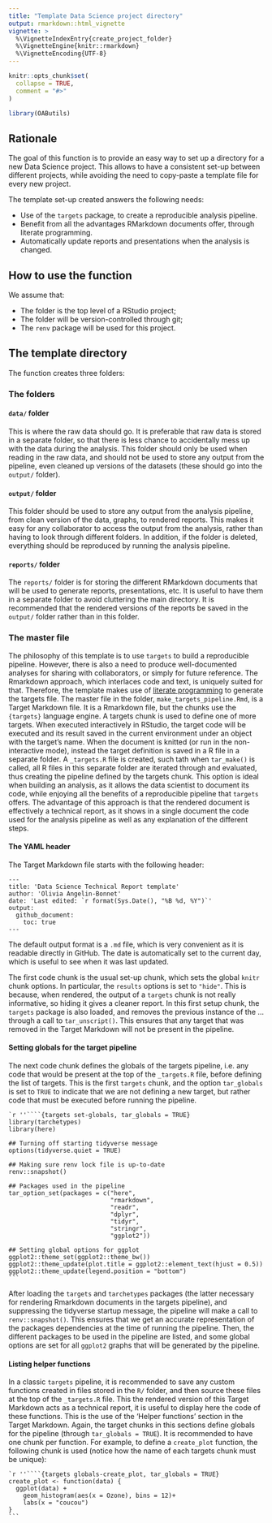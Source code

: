 ```yaml
---
title: "Template Data Science project directory"
output: rmarkdown::html_vignette
vignette: >
  %\VignetteIndexEntry{create_project_folder}
  %\VignetteEngine{knitr::rmarkdown}
  %\VignetteEncoding{UTF-8}
---
```


```r
knitr::opts_chunk$set(
  collapse = TRUE,
  comment = "#>"
)
```

```r
library(OAButils)
```

## Rationale

The goal of this function is to provide an easy way to set up a directory for a new Data Science project. This allows to have a consistent set-up between different projects, while avoiding the need to copy-paste a template file for every new project.

The template set-up created answers the following needs:

* Use of the `targets` package, to create a reproducible analysis pipeline. 
* Benefit from all the advantages RMarkdown documents offer, through literate programming.
* Automatically update reports and presentations when the analysis is changed.

## How to use the function

We assume that:

* The folder is the top level of a RStudio project;
* The folder will be version-controlled through git;
* The `renv` package will be used for this project.

## The template directory

The function creates three folders:

### The folders

#### `data/` folder

This is where the raw data should go. It is preferable that raw data is stored in a separate folder, so that there is less chance to accidentally mess up with the data during the analysis. This folder should only be used when reading in the raw data, and should not be used to store any output from the pipeline, even cleaned up versions of the datasets (these should go into the `output/` folder).

#### `output/` folder

This folder should be used to store any output from the analysis pipeline, from clean version of the data, graphs, to rendered reports. This makes it easy for any collaborator to access the output from the analysis, rather than having to look through different folders. In addition, if the folder is deleted, everything should be reproduced by running the analysis pipeline.

#### `reports/` folder

The `reports/` folder is for storing the different RMarkdown documents that will be used to generate reports, presentations, etc. It is useful to have them in a separate folder to avoid cluttering the main directory. It is recommended that the rendered versions of the reports be saved in the `output/` folder rather than in this folder. 

### The master file

The philosophy of this template is to use `targets` to build a reproducible pipeline. However, there is also a need to produce well-documented analyses for sharing with collaborators, or simply for future reference. The Rmarkdown approach, which interlaces code and text, is uniquely suited for that. Therefore, the template makes use of [literate programming](https://books.ropensci.org/targets/markdown.html#target-markdown) to generate the targets file. The master file in the folder, `make_targets_pipeline.Rmd`, is a Target Markdown file. It is a Rmarkdown file, but the chunks use the `{targets}` language engine. A targets chunk is used to define one of more targets. When executed interactively in RStudio, the target code will be executed and its result saved in the current environment under an object with the target's name. When the document is knitted (or run in the non-interactive mode), instead the target definition is saved in a R file in a separate folder. A `_targets.R` file is created, such tath when `tar_make()` is called, all R files in this separate folder are iterated through and evaluated, thus creating the pipeline defined by the targets chunk. This option is ideal when building an analysis, as it allows the data scientist to document its code, while enjoying all the benefits of a reproducible pipeline that `targets` offers. The advantage of this approach is that the rendered document is effectively a technical report, as it shows in a single document the code used for the analysis pipeline as well as any explanation of the different steps.

#### The YAML header

The Target Markdown file starts with the following header:

```
---
title: 'Data Science Technical Report template'
author: 'Olivia Angelin-Bonnet'
date: 'Last edited: `r format(Sys.Date(), "%B %d, %Y")`'
output: 
  github_document:
    toc: true
---
```

The default output format is a `.md` file, which is very convenient as it is readable directly in GitHub. The date is automatically set to the current day, which is useful to see when it was last updated.

The first code chunk is the usual set-up chunk, which sets the global `knitr` chunk options. In particular, the `results` options is set to `"hide"`. This is because, when rendered, the output of a `targets` chunk is not really informative, so hiding it gives a cleaner report. In this first setup chunk, the `targets` package is also loaded, and removes the previous instance of the ... through a call to `tar_unscript()`. This ensures that any target that was removed in the Target Markdown will not be present in the pipeline.

#### Setting globals for the target pipeline

The next code chunk defines the globals of the targets pipeline, i.e. any code that would be present at the top of the `_targets.R` file, before defining the list of targets. This is the first `targets` chunk, and the option `tar_globals` is set to `TRUE` to indicate that we are not defining a new target, but rather code that must be executed before running the pipeline.

````
`r ''````{targets set-globals, tar_globals = TRUE}
library(tarchetypes)
library(here)

## Turning off starting tidyverse message
options(tidyverse.quiet = TRUE)

## Making sure renv lock file is up-to-date
renv::snapshot()

## Packages used in the pipeline
tar_option_set(packages = c("here",
                            "rmarkdown",
                            "readr", 
                            "dplyr",
                            "tidyr",
                            "stringr",
                            "ggplot2"))

## Setting global options for ggplot
ggplot2::theme_set(ggplot2::theme_bw())
ggplot2::theme_update(plot.title = ggplot2::element_text(hjust = 0.5))
ggplot2::theme_update(legend.position = "bottom")
```
````

After loading the `targets` and `tarchetypes` packages (the latter necessary for rendering Rmarkdown documents in the targets pipeline), and suppressing the tidyverse startup message, the pipeline will make a call to `renv::snapshot()`. This ensures that we get an accurate representation of the packages dependencies at the time of running the pipeline. Then, the different packages to be used in the pipeline are listed, and some global options are set for all `ggplot2` graphs that will be generated by the pipeline.

#### Listing helper functions

In a classic `targets` pipeline, it is recommended to save any custom functions created in files stored in the `R/` folder, and then source these files at the top of the `_targets.R` file. This the rendered version of this Target Markdown acts as a technical report, it is useful to display here the code of these functions. This is the use of the 'Helper functions' section in the Target Markdown. Again, the target chunks in this sections define globals for the pipeline (through `tar_globals = TRUE`). It is recommended to have one chunk per function. For example, to define a `create_plot` function, the following chunk is used (notice how the name of each targets chunk must be unique):

````
`r ''````{targets globals-create_plot, tar_globals = TRUE}
create_plot <- function(data) {
  ggplot(data) +
    geom_histogram(aes(x = Ozone), bins = 12)+
    labs(x = "coucou")
}
```
````

